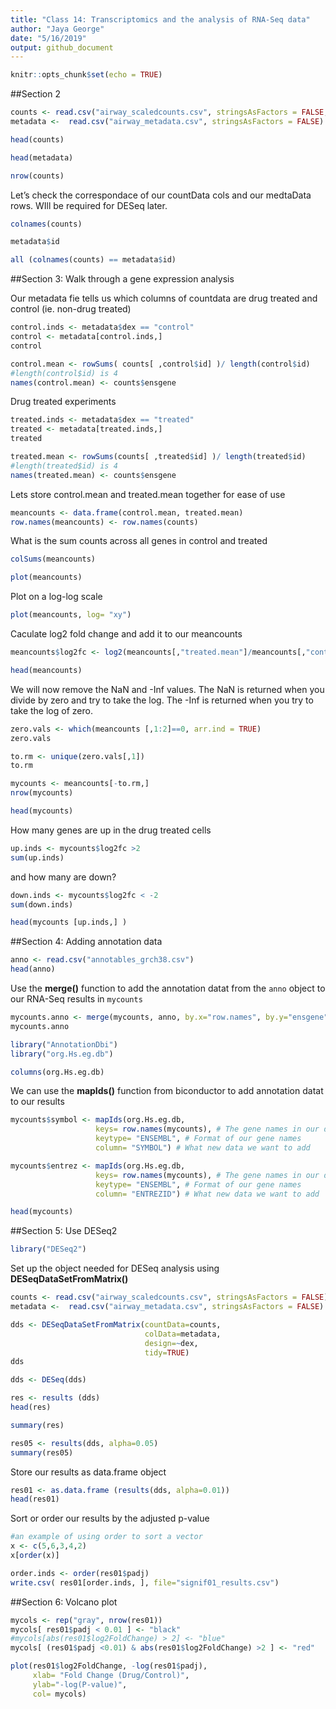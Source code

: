 ```yaml
---
title: "Class 14: Transcriptomics and the analysis of RNA-Seq data"
author: "Jaya George"
date: "5/16/2019"
output: github_document
---
```


```r
knitr::opts_chunk$set(echo = TRUE)
```

##Section 2

```r
counts <- read.csv("airway_scaledcounts.csv", stringsAsFactors = FALSE, row.names=1)
metadata <-  read.csv("airway_metadata.csv", stringsAsFactors = FALSE)
```

```r
head(counts)
```

```r
head(metadata)
```

```r
nrow(counts)
```

Let's check the correspondace of our countData cols and our medtaData rows. WIll be required for DESeq later.  

```r
colnames(counts)
```

```r
metadata$id
```

```r
all (colnames(counts) == metadata$id)
```

##Section 3: Walk through a gene expression analysis

Our metadata fie tells us which columns of countdata are drug treated and control (ie. non-drug treated)

```r
control.inds <- metadata$dex == "control"
control <- metadata[control.inds,]
control
```

```r
control.mean <- rowSums( counts[ ,control$id] )/ length(control$id) 
#length(control$id) is 4
names(control.mean) <- counts$ensgene
```

Drug treated experiments

```r
treated.inds <- metadata$dex == "treated"
treated <- metadata[treated.inds,]
treated
```

```r
treated.mean <- rowSums(counts[ ,treated$id] )/ length(treated$id)
#length(treated$id) is 4
names(treated.mean) <- counts$ensgene
```

Lets store control.mean and treated.mean together for ease of use
```r
meancounts <- data.frame(control.mean, treated.mean)
row.names(meancounts) <- row.names(counts)
```

What is the sum counts across all genes in control and treated
```r
colSums(meancounts)
```

```r
plot(meancounts)
```

Plot on a log-log scale 
```r
plot(meancounts, log= "xy")
```

Caculate log2 fold change and add it to our meancounts
```r
meancounts$log2fc <- log2(meancounts[,"treated.mean"]/meancounts[,"control.mean"])

head(meancounts)
```

We will now remove the NaN and -Inf values. The NaN is returned when you divide by zero and try to take the log. The -Inf is returned when you try to take the log of zero. 

```r
zero.vals <- which(meancounts [,1:2]==0, arr.ind = TRUE)
zero.vals
```

```r
to.rm <- unique(zero.vals[,1])
to.rm
```


```r
mycounts <- meancounts[-to.rm,]
nrow(mycounts)
```

```r
head(mycounts)
```

How many genes are up in the drug treated cells
```r
up.inds <- mycounts$log2fc >2
sum(up.inds)
```

and how many are down?
```r
down.inds <- mycounts$log2fc < -2
sum(down.inds)
```

```r
head(mycounts [up.inds,] )
```

##Section 4: Adding annotation data

```r
anno <- read.csv("annotables_grch38.csv")
head(anno)
```

Use the **merge()** function to add the annotation datat from the `anno` object to our RNA-Seq results in `mycounts`

```r
mycounts.anno <- merge(mycounts, anno, by.x="row.names", by.y="ensgene")
mycounts.anno
```

```r
library("AnnotationDbi")
library("org.Hs.eg.db")
```

```r
columns(org.Hs.eg.db)
```

We can use the **mapIds()** function from biconductor to add annotation datat to our results 
```r
mycounts$symbol <- mapIds(org.Hs.eg.db, 
                   keys= row.names(mycounts), # The gene names in our dataset
                   keytype= "ENSEMBL", # Format of our gene names
                   column= "SYMBOL") # What new data we want to add
```

```r
mycounts$entrez <- mapIds(org.Hs.eg.db, 
                   keys= row.names(mycounts), # The gene names in our dataset
                   keytype= "ENSEMBL", # Format of our gene names
                   column= "ENTREZID") # What new data we want to add
```

```r
head(mycounts)
```

##Section 5: Use DESeq2

```r
library("DESeq2")
```

Set up the object needed for DESeq analysis using **DESeqDataSetFromMatrix()**

```r
counts <- read.csv("airway_scaledcounts.csv", stringsAsFactors = FALSE)
metadata <-  read.csv("airway_metadata.csv", stringsAsFactors = FALSE)
```

```r
dds <- DESeqDataSetFromMatrix(countData=counts, 
                              colData=metadata, 
                              design=~dex, 
                              tidy=TRUE)
dds
```

```r
dds <- DESeq(dds)
```

```r
res <- results (dds)
head(res)
```

```r
summary(res)
```

```r
res05 <- results(dds, alpha=0.05)
summary(res05)
```

Store our results as data.frame object
```r
res01 <- as.data.frame (results(dds, alpha=0.01))
head(res01)
```

Sort or order our results by the adjusted p-value 

```r
#an example of using order to sort a vector
x <- c(5,6,3,4,2)
x[order(x)]
```

```r
order.inds <- order(res01$padj)
write.csv( res01[order.inds, ], file="signif01_results.csv")
```

##Section 6: Volcano plot

```r
mycols <- rep("gray", nrow(res01))
mycols[ res01$padj < 0.01 ] <- "black"
#mycols[abs(res01$log2FoldChange) > 2] <- "blue"
mycols[ (res01$padj <0.01) & abs(res01$log2FoldChange) >2 ] <- "red"

plot(res01$log2FoldChange, -log(res01$padj),
     xlab= "Fold Change (Drug/Control)", 
     ylab="-log(P-value)",
     col= mycols)
```






